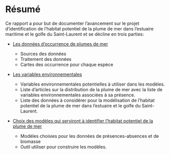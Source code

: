 # Résumé

Ce rapport a pour but de documenter l'avancement sur le projet d'identification de l'habitat potentiel de la plume de mer dans l'estuaire maritime et le golfe du Saint-Laurent et se décline en trois parties:

* [Les données d'occurrence de plumes de mer](sea_pens_occurrence_data.qmd)
  
  + Sources des données
  + Traitement des données
  + Cartes des occurrence pour chaque espèce


* [Les variables environnementales](environmental_variables.qmd)

  + Variables environnementales potentielles à utiliser dans les modèles.
  + Liste d'articles sur la distribution de la plume de mer avec la liste de variables environnementales associées à sa présence.
  + Liste des données à considérer pour la modélisation de l'habitat potentiel de la plume de mer dans l'estuaire et le golfe du Saint-Laurent.


* [Choix des modèles qui serviront à identifier l'habitat potentiel de la plume de mer](species_distribution_modelling.qmd)

  + Modèles choisies pour les données de présences-absences et de biomasse
  + Outil utiliser pour construire les modèles.